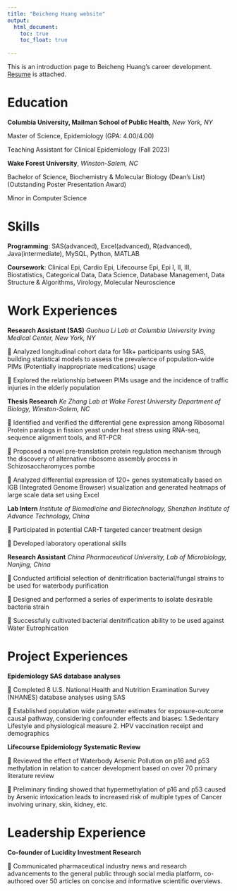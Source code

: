 ```yaml
---
title: "Beicheng Huang website"
output: 
  html_document:
    toc: true
    toc_float: true
    
---
```



This is an introduction page to Beicheng Huang's career development. [Resume](resume.html) is attached.

# Education
**Columbia University, Mailman School of Public Health**, *New York, NY*

Master of Science, Epidemiology (GPA: 4.00/4.00) 

Teaching Assistant for Clinical Epidemiology (Fall 2023) 


**Wake Forest University**, *Winston-Salem, NC*

Bachelor of Science, Biochemistry & Molecular Biology (Dean’s List) (Outstanding Poster Presentation Award)

Minor in Computer Science 


# Skills
**Programming**:  SAS(advanced), Excel(advanced), R(advanced), Java(intermediate), MySQL, Python, MATLAB

**Coursework**:	Clinical Epi, Cardio Epi, Lifecourse Epi, Epi I, II, III, Biostatistics, Categorical Data, Data Science, Database Management, Data Structure & Algorithms, Virology, Molecular Neuroscience     


# Work Experiences

**Research Assistant (SAS)**
*Guohua Li Lab at Columbia University Irving Medical Center, New York, NY*

	Analyzed longitudinal cohort data for 14k+ participants using SAS, building statistical models to assess the prevalence of population-wide PIMs (Potentially inappropriate medications) usage

	Explored the relationship between PIMs usage and the incidence of traffic injuries in the elderly population

**Thesis Research**
*Ke Zhang Lab at Wake Forest University Department of Biology, Winston-Salem, NC*

	Identified and verified the differential gene expression among Ribosomal Protein paralogs in fission yeast under heat stress using RNA-seq, sequence alignment tools, and RT-PCR

	Proposed a novel pre-translation protein regulation mechanism through the discovery of alternative ribosome assembly process in Schizosaccharomyces pombe

	Analyzed differential expression of 120+ genes systematically based on IGB (Integrated Genome Browser) visualization and generated heatmaps of large scale data set using Excel 

**Lab Intern**
*Institute of Biomedicine and Biotechnology, Shenzhen Institute of Advance Technology, China*

	Participated in potential CAR-T targeted cancer treatment design

	Developed laboratory operational skills

**Research Assistant**
*China Pharmaceutical University, Lab of Microbiology, Nanjing, China*

	Conducted artificial selection of denitrification bacterial/fungal strains to be used for waterbody purification

	Designed and performed a series of experiments to isolate desirable bacteria strain

	Successfully cultivated bacterial denitrification ability to be used against Water Eutrophication


# Project Experiences

**Epidemiology SAS database analyses** 

	Completed 8 U.S. National Health and Nutrition Examination Survey (NHANES) database analyses using SAS

	Established population wide parameter estimates for exposure-outcome causal pathway, considering confounder effects and biases: 
1.Sedentary Lifestyle and physiological measure 
2. HPV vaccination receipt and demographics

**Lifecourse Epidemiology Systematic Review**

	Reviewed the effect of Waterbody Arsenic Pollution on p16 and p53 methylation in relation to cancer development based on over 70 primary literature review 

	Preliminary finding showed that hypermethylation of p16 and p53 caused by Arsenic intoxication leads to increased risk of multiple types of Cancer involving urinary, skin, kidney, etc.


# Leadership Experience

**Co-founder of Lucidity Investment Research**

	Communicated pharmaceutical industry news and research advancements to the general public through social media platform, co-authored over 50 articles on concise and informative scientific overviews.


